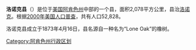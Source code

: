 {{Infobox U.S. County|
 county  = 洛诺克县 |
 state = 阿肯色州 |
 en county  = Lonoke County |
 en state = Arkansas |
 seal =  |
 map = Map of Arkansas highlighting Lonoke County.svg|
 map size = 225 |
 founded = 1873年4月16日 |
 seat = [[洛诺克_(阿肯色州)|洛诺克]] | 
 area = 2,078 [[square_kilometer|km²]] (802 [[square_mile|mi²]]) |
 area land = 1,984 km² (766 mi²) |
 area water = 94 km² (36 mi²) |
 area percentage = 4.54% |
 census yr = 2000|
 pop = 52,828 |
 density = 27 |
 web =  |
|}}
'''洛诺克县'''（{{lang-en|Lonoke County}}）是位于[[美国|美国]][[阿肯色州|阿肯色州]]中部的一个县，面积2,078平方公里，县治[[洛诺克_(阿肯色州)|洛诺克]]。根据[[2000年美国人口普查|2000年美国人口普查]]，共有人口52,828。

洛诺克县成立于1873年4月16日，县名源自一种名为“Lone Oak”的橡树。

{{commonscat}}
{{coord|display=title}}
{{洛諾克縣 (阿肯色州)}}
{{Arkansas}}
{{normdaten}}
{{DEFAULTSORT:lonoke}}
[[Category:阿肯色州行政区划|Category:阿肯色州行政区划]]
{{arkansas-stub}}
